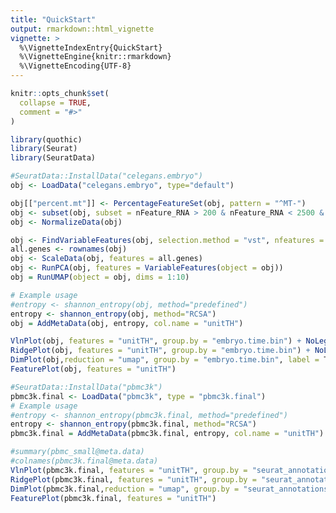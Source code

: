 ```yaml
---
title: "QuickStart"
output: rmarkdown::html_vignette
vignette: >
  %\VignetteIndexEntry{QuickStart}
  %\VignetteEngine{knitr::rmarkdown}
  %\VignetteEncoding{UTF-8}
---
```


```r
knitr::opts_chunk$set(
  collapse = TRUE,
  comment = "#>"
)
```

```r
library(quothic)
library(Seurat)
library(SeuratData)

```

```r
#SeuratData::InstallData("celegans.embryo")
obj <- LoadData("celegans.embryo", type="default")

obj[["percent.mt"]] <- PercentageFeatureSet(obj, pattern = "^MT-")
obj <- subset(obj, subset = nFeature_RNA > 200 & nFeature_RNA < 2500 & percent.mt < 5)
obj <- NormalizeData(obj)

obj <- FindVariableFeatures(obj, selection.method = "vst", nfeatures = 2000)
all.genes <- rownames(obj)
obj <- ScaleData(obj, features = all.genes)
obj <- RunPCA(obj, features = VariableFeatures(object = obj))
obj = RunUMAP(object = obj, dims = 1:10)

# Example usage
#entropy <- shannon_entropy(obj, method="predefined")
entropy <- shannon_entropy(obj, method="RCSA")
obj = AddMetaData(obj, entropy, col.name = "unitTH")

VlnPlot(obj, features = "unitTH", group.by = "embryo.time.bin") + NoLegend()
RidgePlot(obj, features = "unitTH", group.by = "embryo.time.bin") + NoLegend()
DimPlot(obj,reduction = "umap", group.by = "embryo.time.bin", label = T) + NoLegend()
FeaturePlot(obj, features = "unitTH")


```

```r
#SeuratData::InstallData("pbmc3k")
pbmc3k.final <- LoadData("pbmc3k", type = "pbmc3k.final")
# Example usage
#entropy <- shannon_entropy(pbmc3k.final, method="predefined")
entropy <- shannon_entropy(pbmc3k.final, method="RCSA")
pbmc3k.final = AddMetaData(pbmc3k.final, entropy, col.name = "unitTH")

#summary(pbmc_small@meta.data)
#colnames(pbmc3k.final@meta.data)
VlnPlot(pbmc3k.final, features = "unitTH", group.by = "seurat_annotations") + NoLegend()
RidgePlot(pbmc3k.final, features = "unitTH", group.by = "seurat_annotations") + NoLegend()
DimPlot(pbmc3k.final,reduction = "umap", group.by = "seurat_annotations", label = T) + NoLegend()
FeaturePlot(pbmc3k.final, features = "unitTH")

```
